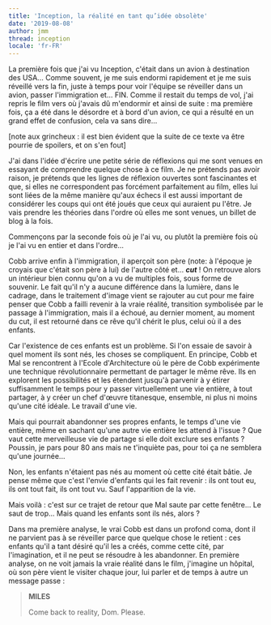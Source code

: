```yaml
---
title: 'Inception, la réalité en tant qu’idée obsolète'
date: '2019-08-08'
author: jmm
thread: inception
locale: 'fr-FR'
---
```


La première fois que j'ai vu Inception, c'était dans un avion à destination des USA... Comme souvent, je me suis endormi rapidement et je me suis réveillé vers la fin, juste à temps pour voir l'équipe se réveiller dans un avion, passer l'immigration et... FIN. Comme il restait du temps de vol, j'ai repris le film vers où j'avais dû m'endormir et ainsi de suite : ma première fois, ça a été dans le désordre et à bord d'un avion, ce qui a résulté en un grand effet de confusion, cela va sans dire...

[note aux grincheux : il est bien évident que la suite de ce texte va être pourrie de spoilers, et on s'en fout]

J'ai dans l'idée d'écrire une petite série de réflexions qui me sont venues en essayant de comprendre quelque chose à ce film. Je ne prétends pas avoir raison, je prétends que les lignes de réflexion ouvertes sont fascinantes et que, si elles ne correspondent pas forcément parfaitement au film, elles lui sont liées de la même manière qu'aux échecs il est aussi important de considérer les coups qui ont été joués que ceux qui auraient pu l'être. Je vais prendre les théories dans l'ordre où elles me sont venues, un billet de blog à la fois.

Commençons par la seconde fois où je l'ai vu, ou plutôt la première fois où je l'ai vu en entier et dans l'ordre...

Cobb arrive enfin à l'immigration, il aperçoit son père (note: à l'époque je croyais que c'était son père à lui) de l'autre côté et... ***cut*** ! On retrouve alors un intérieur bien connu qu'on a vu de multiples fois, sous forme de souvenir. Le fait qu'il n'y a aucune différence dans la lumière, dans le cadrage, dans le traitement d'image vient se rajouter au cut pour me faire penser que Cobb a failli revenir à la vraie réalité, transition symbolisée par le passage à l'immigration, mais il a échoué, au dernier moment, au moment du cut, il est retourné dans ce rêve qu'il chérit le plus, celui où il a des enfants.

Car l'existence de ces enfants est un problème. Si l'on essaie de savoir à quel moment ils sont nés, les choses se compliquent. En principe, Cobb et Mal se rencontrent à l'Ecole d'Architecture où le père de Cobb expérimente une technique révolutionnaire permettant de partager le même rêve. Ils en explorent les possibilités et les étendent jusqu'à parvenir à y étirer suffisamment le temps pour y passer virtuellement une vie entière, à tout partager, à y créer un chef d'œuvre titanesque, ensemble, ni plus ni moins qu'une cité idéale. Le travail d'une vie.

Mais qui pourrait abandonner ses propres enfants, le temps d'une vie entière, même en sachant qu'une autre vie entière les attend à l'issue ? Que vaut cette merveilleuse vie de partage si elle doit exclure ses enfants ? Poussin, je pars pour 80 ans mais ne t'inquiète pas, pour toi ça ne semblera qu'une journée...

Non, les enfants n'étaient pas nés au moment où cette cité était bâtie. Je pense même que c'est l'envie d'enfants qui les fait revenir : ils ont tout eu, ils ont tout fait, ils ont tout vu. Sauf l'apparition de la vie.

Mais voilà : c'est sur ce trajet de retour que Mal saute par cette fenêtre... Le saut de trop... Mais quand les enfants sont ils nés, alors ?

Dans ma première analyse, le vrai Cobb est dans un profond coma, dont il ne parvient pas à se réveiller parce que quelque chose le retient : ces enfants qu'il a tant désiré qu'il les a créés, comme cette cité, par l'imagination, et il ne peut se résoudre à les abandonner. En première analyse, on ne voit jamais la vraie réalité dans le film, j'imagine un hôpital, où son père vient le visiter chaque jour, lui parler et de temps à autre un message passe :

> **MILES**
>
> Come back to reality, Dom. Please.
